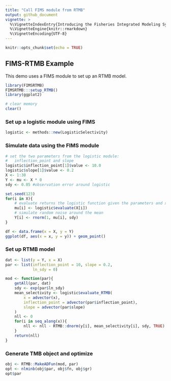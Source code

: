 ```yaml
---
title: "Call FIMS module from RTMB"
output: github_document
vignette: >
  %\VignetteIndexEntry{Introducing the Fisheries Integrated Modeling System (FIMS)}
  %\VignetteEngine{knitr::rmarkdown}
  %\VignetteEncoding{UTF-8}
---
```



```r
knitr::opts_chunk$set(echo = TRUE)
```

## FIMS-RTMB Example
This demo uses a FIMS module to set up an RTMB model.
```r
library(FIMSRTMB)
FIMSRTMB:::setup_RTMB()
library(ggplot2)

# clear memory
clear()
```

### Set up a logistic module using FIMS

```r
logistic <- methods::new(LogisticSelectivity)
```

### Simulate data using the FIMS module
```r
# set the two parameters from the logistic module:
#   inflection_point and slope
logistic$inflection_point[1]$value <- 10.0
logistic$slope[1]$value <- 0.2
X <- 1:30
Y <- mu <- X * 0
sdy <- 0.05 #observation error around logistic

set.seed(123)
for(i in X){
    # evaluate returns the logistic function given the parameters and x 
    mu[i] <- logistic$evaluate(X[i])
    # simulate random noise around the mean
    Y[i] <- rnorm(1, mu[i], sdy)
}

df <- data.frame(x = X, y = Y)
ggplot(df, aes(x = x, y = y)) + geom_point()
```

### Set up RTMB model
```r
dat <- list(y = Y, x = X)
par <- list(inflection_point = 10, slope = 0.2,
            ln_sdy = 0)

mod <- function(par){
    getAll(par, dat)
    sdy <- exp(par$ln_sdy)
    mean_selectivity <- logistic$evaluate_RTMB(
        x = advector(x),
        inflection_point = advector(par$inflection_point),
        slope = advector(par$slope)
    )
    nll <- 0
    for(i in seq_along(x)){
        nll <- nll - RTMB::dnorm(y[i], mean_selectivity[i], sdy, TRUE)
    }
    return(nll)
}
```

### Generate TMB object and optimize
```r
obj <- RTMB::MakeADFun(mod, par)
opt <- nlminb(obj$par, obj$fn, obj$gr)
opt$par
```